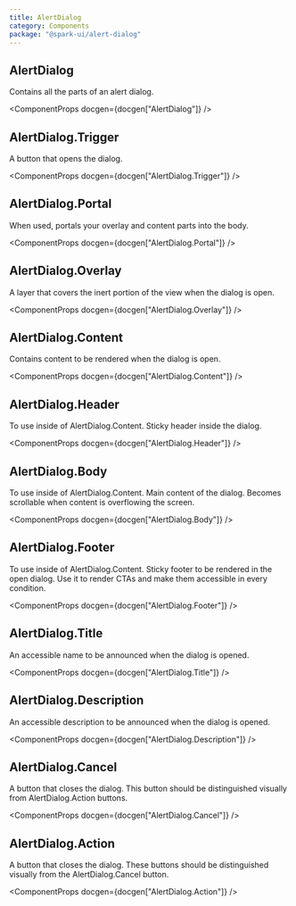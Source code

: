 ```yaml
---
title: AlertDialog
category: Components
package: "@spark-ui/alert-dialog"
---
```


## AlertDialog

Contains all the parts of an alert dialog.

<ComponentProps docgen={docgen["AlertDialog"]} />

## AlertDialog.Trigger

A button that opens the dialog.

<ComponentProps docgen={docgen["AlertDialog.Trigger"]} />

## AlertDialog.Portal

When used, portals your overlay and content parts into the body.

<ComponentProps docgen={docgen["AlertDialog.Portal"]} />

## AlertDialog.Overlay

A layer that covers the inert portion of the view when the dialog is open.

<ComponentProps docgen={docgen["AlertDialog.Overlay"]} />

## AlertDialog.Content

Contains content to be rendered when the dialog is open.

<ComponentProps docgen={docgen["AlertDialog.Content"]} />

## AlertDialog.Header

To use inside of AlertDialog.Content. Sticky header inside the dialog.

<ComponentProps docgen={docgen["AlertDialog.Header"]} />

## AlertDialog.Body

To use inside of AlertDialog.Content. Main content of the dialog. Becomes scrollable when content is overflowing the screen.

<ComponentProps docgen={docgen["AlertDialog.Body"]} />

## AlertDialog.Footer

To use inside of AlertDialog.Content. Sticky footer to be rendered in the open dialog. Use it to render CTAs and make them accessible in every condition.

<ComponentProps docgen={docgen["AlertDialog.Footer"]} />

## AlertDialog.Title

An accessible name to be announced when the dialog is opened.

<ComponentProps docgen={docgen["AlertDialog.Title"]} />

## AlertDialog.Description

An accessible description to be announced when the dialog is opened.

<ComponentProps docgen={docgen["AlertDialog.Description"]} />

## AlertDialog.Cancel

A button that closes the dialog. This button should be distinguished visually from AlertDialog.Action buttons.

<ComponentProps docgen={docgen["AlertDialog.Cancel"]} />

## AlertDialog.Action

A button that closes the dialog. These buttons should be distinguished visually from the AlertDialog.Cancel button.

<ComponentProps docgen={docgen["AlertDialog.Action"]} />

